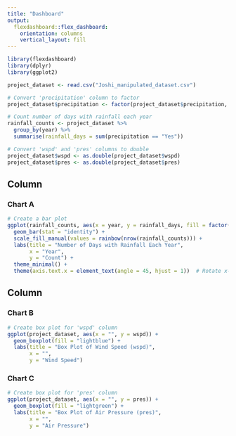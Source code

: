 ```yaml
---
title: "Dashboard"
output: 
  flexdashboard::flex_dashboard:
    orientation: columns
    vertical_layout: fill
---
```


```r
library(flexdashboard)
library(dplyr)
library(ggplot2)

project_dataset <- read.csv("Joshi_manipulated_dataset.csv")

# Convert 'precipitation' column to factor
project_dataset$precipitation <- factor(project_dataset$precipitation, levels = c("No", "Yes"))

# Count number of days with rainfall each year
rainfall_counts <- project_dataset %>%
  group_by(year) %>%
  summarise(rainfall_days = sum(precipitation == "Yes"))

# Convert 'wspd' and 'pres' columns to double
project_dataset$wspd <- as.double(project_dataset$wspd)
project_dataset$pres <- as.double(project_dataset$pres)
```

Column {data-width=650}
-----------------------------------------------------------------------

### Chart A

```r
# Create a bar plot
ggplot(rainfall_counts, aes(x = year, y = rainfall_days, fill = factor(year))) +
  geom_bar(stat = "identity") +
  scale_fill_manual(values = rainbow(nrow(rainfall_counts))) +
  labs(title = "Number of Days with Rainfall Each Year",
       x = "Year",
       y = "Count") +
  theme_minimal() +
  theme(axis.text.x = element_text(angle = 45, hjust = 1))  # Rotate x-axis labels for better readability
```

Column {data-width=350}
-----------------------------------------------------------------------

### Chart B

```r
# Create box plot for 'wspd' column
ggplot(project_dataset, aes(x = "", y = wspd)) +
  geom_boxplot(fill = "lightblue") +
  labs(title = "Box Plot of Wind Speed (wspd)",
       x = "",
       y = "Wind Speed")
```

### Chart C

```r
# Create box plot for 'pres' column
ggplot(project_dataset, aes(x = "", y = pres)) +
  geom_boxplot(fill = "lightgreen") +
  labs(title = "Box Plot of Air Pressure (pres)",
       x = "",
       y = "Air Pressure")

```

